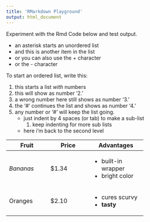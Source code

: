 ```yaml
---
title: 'RMarkdown Playground'
output: html_document
---
```


Experiment with the Rmd Code below and test output.

* an asterisk starts an unordered list
* and this is another item in the list
+ or you can also use the + character
- or the - character

To start an ordered list, write this:

1. this starts a list *with* numbers
2. this will show as number '2.'
33. a wrong number here still shows as number '3.'
#. the '#' continues the list and shows as number '4.'
9. any number or '#' will keep the list going.
    * just indent by 4 spaces (or tab) to make a sub-list
        1. keep indenting for more sub lists
    * here i'm back to the second level

+---------------+---------------+--------------------+
| Fruit         | Price         | Advantages         |
+===============+===============+====================+
| *Bananas*     | $1.34         | - built-in wrapper |
|               |               | - bright color     |
+---------------+---------------+--------------------+
| Oranges       | $2.10         | - cures scurvy     |
|               |               | - **tasty**        |
+---------------+---------------+--------------------+

